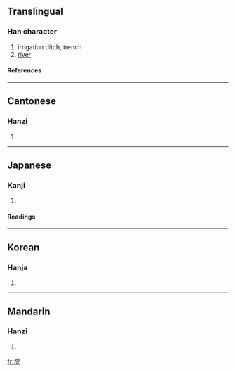 {{see|浍}}

==Translingual==
===Han character===
{{Han char|rn=85|rad=水|as=13|sn=16|four=3816<sub>6</sub>|canj=水人一日 (EOMA)}}
# irrigation ditch, trench
# [[river]]
====References====
{{Han ref|kx=0653.180|dkj=18405|dj=1063.140|hdz=31761.050|uh=6FAE|ud=28590|bh=E9F8|bd=59896}}

----
==Cantonese==
===Hanzi===
{{yue-hanzi|jyut=|y=kui2}}
# {{defn|Cantonese}}

----
==Japanese==
===Kanji===
{{ja-kanji|grade=|rs=水13}}
# {{defn|Japanese}} 
====Readings====
{{ja-readings|on=[[かい]] (kai), [[け]] (ke), [[わい]] (wai), [[え]] (e)|kun=}}

----
==Korean==
===Hanja===
{{ko-hanja|hangeul=회|eumhun=|rv=hoe|mr=hoe|y=hoy}}
# {{defn|Korean}}

----
==Mandarin==
===Hanzi===
{{cmn-hanzi|sim=浍|pin=[[kuài]] (kuai4)|wg=k'uai<sup>4</sup>}}
# {{defn|Mandarin}}

[[fr:澮]]